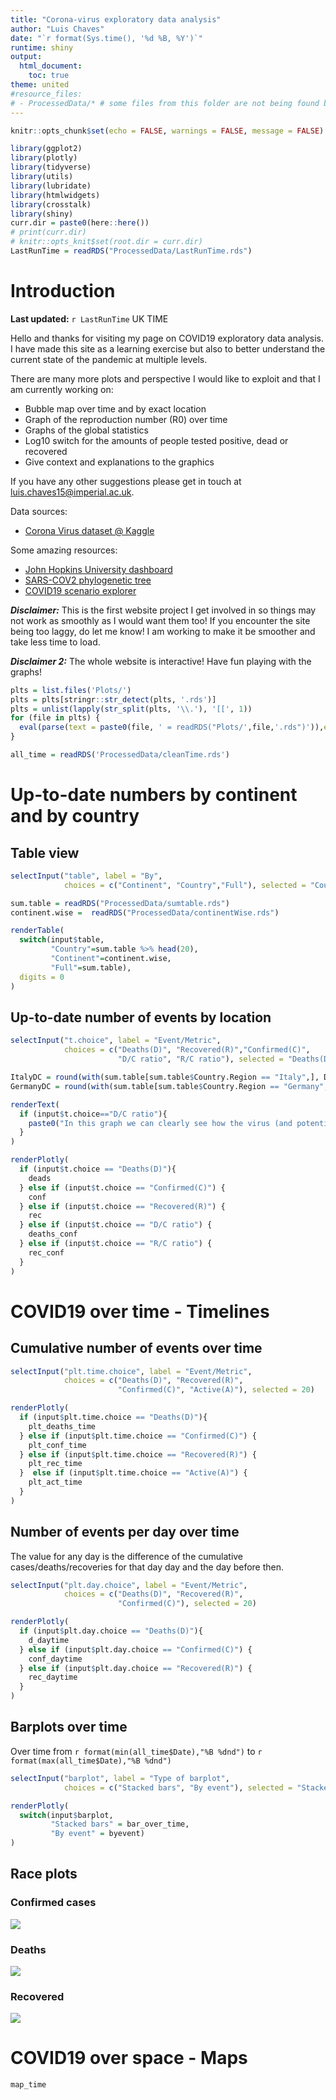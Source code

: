 ```yaml
---
title: "Corona-virus exploratory data analysis"
author: "Luis Chaves"
date: "`r format(Sys.time(), '%d %B, %Y')`"
runtime: shiny
output: 
  html_document:
    toc: true
theme: united
#resource_files: 
# - ProcessedData/* # some files from this folder are not being found by rmarkdown::find_external_resources
---
```


```r
knitr::opts_chunk$set(echo = FALSE, warnings = FALSE, message = FALSE)
```

```r
library(ggplot2)
library(plotly)
library(tidyverse)
library(utils)
library(lubridate)
library(htmlwidgets)
library(crosstalk)
library(shiny)
curr.dir = paste0(here::here())
# print(curr.dir)
# knitr::opts_knit$set(root.dir = curr.dir)
LastRunTime = readRDS("ProcessedData/LastRunTime.rds")
```

# Introduction

**Last updated:** `r LastRunTime` UK TIME

Hello and thanks for visiting my page on COVID19 exploratory data analysis. I have made this site as a learning exercise but also to better understand the current state of the pandemic at multiple levels.

There are many more plots and perspective I would like to exploit and that I am currently working on:

* Bubble map over time and by exact location
* Graph of the reproduction number (R0) over time
* Graphs of the global statistics
* Log10 switch for the amounts of people tested positive, dead or recovered
* Give context and explanations to the graphics

If you have any other suggestions please get in touch at [luis.chaves15@imperial.ac.uk](mailto:luis.chaves15@imperial.ac.uk).

Data sources:

* [Corona Virus dataset @ Kaggle](https://www.kaggle.com/sudalairajkumar/novel-corona-virus-2019-dataset)

Some amazing resources:

* [John Hopkins University dashboard](https://coronavirus.jhu.edu/map.html)
* [SARS-COV2 phylogenetic tree](https://nextstrain.org/ncov)
* [COVID19 scenario explorer](https://neherlab.org/covid19/)

_**Disclaimer:**_ This is the first website project I get involved in so things may not work as smoothly as I would want them too! If you encounter the site being too laggy, do let me know! I am working to make it be smoother and take less time to load.

_**Disclaimer 2:**_ The whole website is interactive! Have fun playing with the graphs!

```r
plts = list.files('Plots/')
plts = plts[stringr::str_detect(plts, '.rds')]
plts = unlist(lapply(str_split(plts, '\\.'), '[[', 1))
for (file in plts) {
  eval(parse(text = paste0(file, ' = readRDS("Plots/',file,'.rds")')),envir = .GlobalEnv)
}

all_time = readRDS('ProcessedData/cleanTime.rds')
```

# Up-to-date numbers by continent and by country

## Table view
```r
selectInput("table", label = "By",
            choices = c("Continent", "Country","Full"), selected = "Country")
```

```r
sum.table = readRDS("ProcessedData/sumtable.rds")
continent.wise =  readRDS("ProcessedData/continentWise.rds")
```

```r
renderTable(
  switch(input$table,
         "Country"=sum.table %>% head(20),
         "Continent"=continent.wise,
         "Full"=sum.table),
  digits = 0
)
```

## Up-to-date number of events by location

```r
selectInput("t.choice", label = "Event/Metric",
            choices = c("Deaths(D)", "Recovered(R)","Confirmed(C)",
                        "D/C ratio", "R/C ratio"), selected = "Deaths(D)")
```

```r
ItalyDC = round(with(sum.table[sum.table$Country.Region == "Italy",], Deaths/Confirmed),4)*100
GermanyDC = round(with(sum.table[sum.table$Country.Region == "Germany",], Deaths/Confirmed),4)*100
```

```r
renderText(
  if (input$t.choice=="D/C ratio"){
    paste0("In this graph we can clearly see how the virus (and potentially different strains of the virus) are affecting every country. As of today, Italy has a case-fatality rate (CFR) of ", as.character(ItalyDC), "% where as Germany has a CFR of ", as.character(GermanyDC), "% suggesting the strain in Germany is way less deadly than the italian strain.")
  }
)
```


```r
renderPlotly(
  if (input$t.choice == "Deaths(D)"){
    deads
  } else if (input$t.choice == "Confirmed(C)") {
    conf
  } else if (input$t.choice == "Recovered(R)") {
    rec
  } else if (input$t.choice == "D/C ratio") {
    deaths_conf
  } else if (input$t.choice == "R/C ratio") {
    rec_conf
  }
)
```

# COVID19 over time - Timelines

## Cumulative number of events over time

```r
selectInput("plt.time.choice", label = "Event/Metric",
            choices = c("Deaths(D)", "Recovered(R)",
                        "Confirmed(C)", "Active(A)"), selected = 20)
```

```r
renderPlotly(
  if (input$plt.time.choice == "Deaths(D)"){
    plt_deaths_time
  } else if (input$plt.time.choice == "Confirmed(C)") {
    plt_conf_time
  } else if (input$plt.time.choice == "Recovered(R)") {
    plt_rec_time
  }  else if (input$plt.time.choice == "Active(A)") {
    plt_act_time
  }
)
```

## Number of events per day over time

The value for any day is the difference of the cumulative cases/deaths/recoveries for that day day and the day before then.

```r
selectInput("plt.day.choice", label = "Event/Metric",
            choices = c("Deaths(D)", "Recovered(R)",
                        "Confirmed(C)"), selected = 20)
```


```r
renderPlotly(
  if (input$plt.day.choice == "Deaths(D)"){
    d_daytime
  } else if (input$plt.day.choice == "Confirmed(C)") {
    conf_daytime
  } else if (input$plt.day.choice == "Recovered(R)") {
    rec_daytime
  }
)
```

## Barplots over time

Over time from `r format(min(all_time$Date),"%B %dnd")` to  `r format(max(all_time$Date),"%B %dnd")`

```r
selectInput("barplot", label = "Type of barplot",
            choices = c("Stacked bars", "By event"), selected = "Stacked bars")

renderPlotly(
  switch(input$barplot,
         "Stacked bars" = bar_over_time,
         "By event" = byevent)
)
```

## Race plots

### Confirmed cases
![](Plots/confirmed.gif)

### Deaths
![](Plots/deaths.gif)

### Recovered
![](Plots/recovered.gif)


# COVID19 over space - Maps


```r
map_time
```



